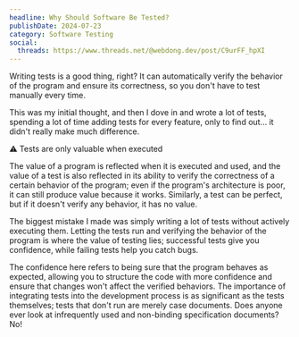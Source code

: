 ```yaml
---
headline: Why Should Software Be Tested?
publishDate: 2024-07-23
category: Software Testing
social:
  threads: https://www.threads.net/@webdong.dev/post/C9urFF_hpXI
---
```


Writing tests is a good thing, right? It can automatically verify the behavior of the program and ensure its correctness, so you don't have to test manually every time.

This was my initial thought, and then I dove in and wrote a lot of tests, spending a lot of time adding tests for every feature, only to find out... it didn't really make much difference.

⚠ Tests are only valuable when executed

The value of a program is reflected when it is executed and used, and the value of a test is also reflected in its ability to verify the correctness of a certain behavior of the program; even if the program's architecture is poor, it can still produce value because it works. Similarly, a test can be perfect, but if it doesn't verify any behavior, it has no value.

The biggest mistake I made was simply writing a lot of tests without actively executing them. Letting the tests run and verifying the behavior of the program is where the value of testing lies; successful tests give you confidence, while failing tests help you catch bugs.

The confidence here refers to being sure that the program behaves as expected, allowing you to structure the code with more confidence and ensure that changes won't affect the verified behaviors. The importance of integrating tests into the development process is as significant as the tests themselves; tests that don't run are merely case documents. Does anyone ever look at infrequently used and non-binding specification documents? No!

